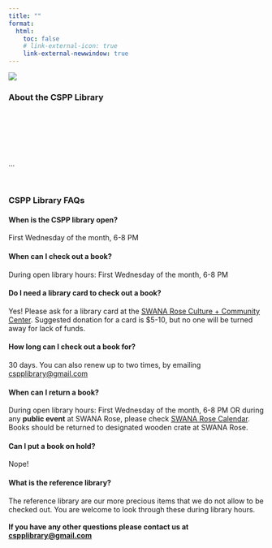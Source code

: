 ```yaml
---
title: ""
format: 
  html:
    toc: false
    # link-external-icon: true
    link-external-newwindow: true
---
```


![](images/cspplibrary-header.png)

### About the CSPP Library

<br> <br>

<br> <br>

...

<br>

### CSPP Library FAQs

#### When is the CSPP library open?

First Wednesday of the month, 6-8 PM

#### When can I check out a book?

During open library hours: First Wednesday of the month, 6-8 PM

#### Do I need a library card to check out a book?

Yes! Please ask for a library card at the [SWANA Rose Culture + Community Center](https://www.swanarosepdx.org/). Suggested donation for a card is \$5-10, but no one will be turned away for lack of funds. 

#### How long can I check out a book for? 

30 days. You can also renew up to two times, by emailing [cspplibrary\@gmail.com](mailto:cspplibrary@gmail.com) 

#### When can I return a book?

During open library hours: First Wednesday of the month, 6-8 PM OR during any **public event** at SWANA Rose, please check [SWANA Rose Calendar](https://www.swanarosepdx.org/calendar/). Books should be returned to designated wooden crate at SWANA Rose. 

####  Can I put a book on hold?

Nope!

#### What is the reference library?

The reference library are our more precious items that we do not allow to be checked out. You are welcome to look through these during library hours.\
\
**If you have any other questions please contact us at [cspplibrary\@gmail.com](mailto:cspplibrary@gmail.com)**

<br>
